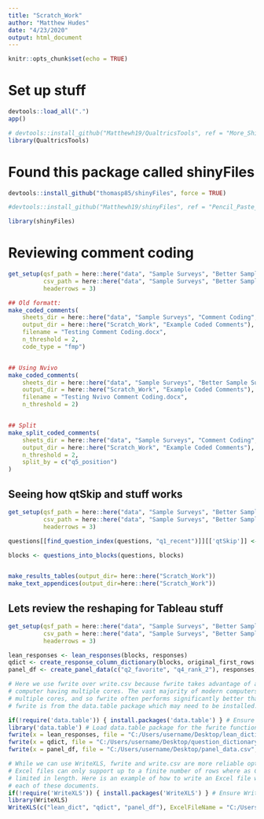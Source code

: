 ```yaml
---
title: "Scratch_Work"
author: "Matthew Hudes"
date: "4/23/2020"
output: html_document
---
```


```r
knitr::opts_chunk$set(echo = TRUE)
```

 


# Set up stuff

```r
devtools::load_all(".")
app()

# devtools::install_github("Matthewh19/QualtricsTools", ref = "More_Shiny_Work")
library(QualtricsTools)
```



# Found this package called shinyFiles

```r
devtools::install_github("thomasp85/shinyFiles", force = TRUE)

#devtools::install_github("Matthewh19/shinyFiles", ref = "Pencil_Paste_Work", force = TRUE)

library(shinyFiles)
```




# Reviewing comment coding

```r

get_setup(qsf_path = here::here("data", "Sample Surveys", "Better Sample Survey", "Better_Sample_Survey.qsf"),
          csv_path = here::here("data", "Sample Surveys", "Better Sample Survey", "Better_Sample_Survey.csv"),
          headerrows = 3)

## Old formatt:
make_coded_comments(
    sheets_dir = here::here("data", "Sample Surveys", "Comment Coding", "Coded Comments"),
    output_dir = here::here("Scratch_Work", "Example Coded Comments"),
    filename = "Testing Comment Coding.docx",
    n_threshold = 2,
    code_type = "fmp")


## Using Nvivo
make_coded_comments(
    sheets_dir = here::here("data", "Sample Surveys", "Better Sample Survey", "Comment Coding NVivo"),
    output_dir = here::here("Scratch_Work", "Example Coded Comments"),
    filename = "Testing Nvivo Comment Coding.docx",
    n_threshold = 2)


## Split
make_split_coded_comments(
    sheets_dir = here::here("data", "Sample Surveys", "Comment Coding", "Coded Comments"),
    output_dir = here::here("Scratch_Work", "Example Coded Comments"),
    n_threshold = 2,
    split_by = c("q5_position")
)


```




## Seeing how qtSkip and stuff works
```r

get_setup(qsf_path = here::here("data", "Sample Surveys", "Better Sample Survey", "Better_Sample_Survey.qsf"),
          csv_path = here::here("data", "Sample Surveys", "Better Sample Survey", "Better_Sample_Survey.csv"),
          headerrows = 3)

questions[[find_question_index(questions, "q1_recent")]][['qtSkip']] <- TRUE

blocks <- questions_into_blocks(questions, blocks)


make_results_tables(output_dir= here::here("Scratch_Work"))
make_text_appendices(output_dir=here::here("Scratch_Work"))

```






## Lets review the reshaping for Tableau stuff

```r
get_setup(qsf_path = here::here("data", "Sample Surveys", "Better Sample Survey", "Better_Sample_Survey.qsf"),
          csv_path = here::here("data", "Sample Surveys", "Better Sample Survey", "Better_Sample_Survey.csv"),
          headerrows = 3)

lean_responses <- lean_responses(blocks, responses)
qdict <- create_response_column_dictionary(blocks, original_first_rows[1,], flow_from_survey(survey))
panel_df <- create_panel_data(c("q2_favorite", "q4_rank_2"), responses, lean_dict, qdict)

# Here we use fwrite over write.csv because fwrite takes advantage of a 
# computer having multiple cores. The vast majority of modern computers do have
# multiple cores, and so fwrite often performs significantly better than write.csv.
# fwrite is from the data.table package which may need to be installed.

if(!require('data.table')) { install.packages('data.table') } # Ensure data.table is installed.
library('data.table') # Load data.table package for the fwrite function.
fwrite(x = lean_responses, file = "C:/Users/username/Desktop/lean_dictionary.csv", row.names=FALSE)
fwrite(x = qdict, file = "C:/Users/username/Desktop/question_dictionary.csv", row.names=FALSE)
fwrite(x = panel_df, file = "C:/Users/username/Desktop/panel_data.csv", row.names=FALSE)

# While we can use WriteXLS, fwrite and write.csv are more reliable options because 
# Excel files can only support up to a finite number of rows where as CSVs are much less
# limited in length. Here is an example of how to write an Excel file with three sheets containing 
# each of these documents.
if(!require('WriteXLS')) { install.packages('WriteXLS') } # Ensure WriteXLS is installed.    
library(WriteXLS)    
WriteXLS(c("lean_dict", "qdict", "panel_df"), ExcelFileName = "C:/Users/username/Desktop/example_long_and_lean.xls")


```







